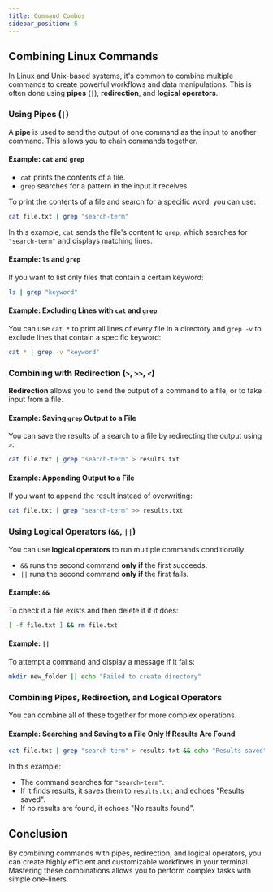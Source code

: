 ```yaml
---
title: Command Combos
sidebar_position: 5
---
```


## Combining Linux Commands

In Linux and Unix-based systems, it's common to combine multiple commands to create powerful workflows and data manipulations. This is often done using **pipes** (`|`), **redirection**, and **logical operators**.

### Using Pipes (`|`)

A **pipe** is used to send the output of one command as the input to another command. This allows you to chain commands together.

#### Example: `cat` and `grep`

- `cat` prints the contents of a file.
- `grep` searches for a pattern in the input it receives.

To print the contents of a file and search for a specific word, you can use:
```bash
cat file.txt | grep "search-term"
```

In this example, `cat` sends the file's content to `grep`, which searches for `"search-term"` and displays matching lines.

#### Example: `ls` and `grep`

If you want to list only files that contain a certain keyword:
```bash
ls | grep "keyword"
```

#### Example: Excluding Lines with `cat` and `grep`

You can use `cat *` to print all lines of every file in a directory and `grep -v` to exclude lines that contain a specific keyword:
```bash
cat * | grep -v "keyword"
```

### Combining with Redirection (`>`, `>>`, `<`)

**Redirection** allows you to send the output of a command to a file, or to take input from a file.

#### Example: Saving `grep` Output to a File

You can save the results of a search to a file by redirecting the output using `>`:
```bash
cat file.txt | grep "search-term" > results.txt
```

#### Example: Appending Output to a File

If you want to append the result instead of overwriting:
```bash
cat file.txt | grep "search-term" >> results.txt
```

### Using Logical Operators (`&&`, `||`)

You can use **logical operators** to run multiple commands conditionally.

- `&&` runs the second command **only if** the first succeeds.
- `||` runs the second command **only if** the first fails.

#### Example: `&&`

To check if a file exists and then delete it if it does:
```bash
[ -f file.txt ] && rm file.txt
```

#### Example: `||`

To attempt a command and display a message if it fails:
```bash
mkdir new_folder || echo "Failed to create directory"
```

### Combining Pipes, Redirection, and Logical Operators

You can combine all of these together for more complex operations.

#### Example: Searching and Saving to a File Only If Results Are Found

```bash
cat file.txt | grep "search-term" > results.txt && echo "Results saved" || echo "No results found"
```

In this example:
- The command searches for `"search-term"`.
- If it finds results, it saves them to `results.txt` and echoes "Results saved".
- If no results are found, it echoes "No results found".

## Conclusion

By combining commands with pipes, redirection, and logical operators, you can create highly efficient and customizable workflows in your terminal. Mastering these combinations allows you to perform complex tasks with simple one-liners.
